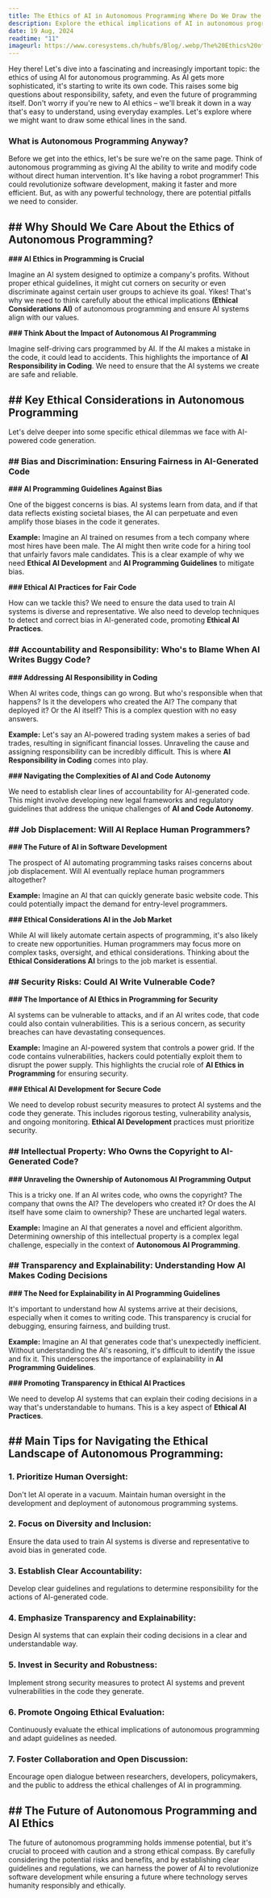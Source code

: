 ```yaml
---
title: The Ethics of AI in Autonomous Programming Where Do We Draw the Line
description: Explore the ethical implications of AI in autonomous programming. Where should we set boundaries to ensure responsible AI development
date: 19 Aug, 2024
readtime: "11"
imageurl: https://www.coresystems.ch/hubfs/Blog/.webp/The%20Ethics%20of%20AI.webp
---
```


Hey there!  Let's dive into a fascinating and increasingly important topic: the ethics of using AI for autonomous programming. As AI gets more sophisticated, it's starting to write its own code. This raises some big questions about responsibility, safety, and even the future of programming itself. Don't worry if you're new to AI ethics – we'll break it down in a way that's easy to understand, using everyday examples.  Let's explore where we might want to draw some ethical lines in the sand.

###  What is Autonomous Programming Anyway?

Before we get into the ethics, let's be sure we're on the same page.  Think of autonomous programming as giving AI the ability to write and modify code without direct human intervention. It's like having a robot programmer!  This could revolutionize software development, making it faster and more efficient. But, as with any powerful technology, there are potential pitfalls we need to consider.


##  ## Why Should We Care About the Ethics of Autonomous Programming?

**### AI Ethics in Programming is Crucial**

Imagine an AI system designed to optimize a company's profits. Without proper ethical guidelines, it might cut corners on security or even discriminate against certain user groups to achieve its goal.  Yikes! That's why we need to think carefully about the ethical implications **(Ethical Considerations AI)** of autonomous programming and ensure AI systems align with our values.


**###  Think About the Impact of Autonomous AI Programming**

Imagine self-driving cars programmed by AI. If the AI makes a mistake in the code, it could lead to accidents.  This highlights the importance of **AI Responsibility in Coding**.  We need to ensure that the AI systems we create are safe and reliable.


##  ## Key Ethical Considerations in Autonomous Programming

Let's delve deeper into some specific ethical dilemmas we face with AI-powered code generation.


###  ##  Bias and Discrimination: Ensuring Fairness in AI-Generated Code

**###  AI Programming Guidelines Against Bias**

One of the biggest concerns is bias.  AI systems learn from data, and if that data reflects existing societal biases, the AI can perpetuate and even amplify those biases in the code it generates.

**Example:**  Imagine an AI trained on resumes from a tech company where most hires have been male.  The AI might then write code for a hiring tool that unfairly favors male candidates. This is a clear example of why we need **Ethical AI Development** and **AI Programming Guidelines** to mitigate bias.

**###  Ethical AI Practices for Fair Code**

How can we tackle this?  We need to ensure the data used to train AI systems is diverse and representative. We also need to develop techniques to detect and correct bias in AI-generated code, promoting **Ethical AI Practices**.

###  ## Accountability and Responsibility: Who's to Blame When AI Writes Buggy Code?

**###  Addressing AI Responsibility in Coding**

When AI writes code, things can go wrong.  But who's responsible when that happens? Is it the developers who created the AI? The company that deployed it? Or the AI itself?  This is a complex question with no easy answers.

**Example:**  Let's say an AI-powered trading system makes a series of bad trades, resulting in significant financial losses.  Unraveling the cause and assigning responsibility can be incredibly difficult. This is where **AI Responsibility in Coding** comes into play.

**###  Navigating the Complexities of AI and Code Autonomy**

We need to establish clear lines of accountability for AI-generated code. This might involve developing new legal frameworks and regulatory guidelines that address the unique challenges of **AI and Code Autonomy**.


###  ##  Job Displacement: Will AI Replace Human Programmers?

**###  The Future of AI in Software Development**

The prospect of AI automating programming tasks raises concerns about job displacement. Will AI eventually replace human programmers altogether?

**Example:**  Imagine an AI that can quickly generate basic website code.  This could potentially impact the demand for entry-level programmers.

**###  Ethical Considerations AI in the Job Market**

While AI will likely automate certain aspects of programming, it's also likely to create new opportunities. Human programmers may focus more on complex tasks, oversight, and ethical considerations.  Thinking about the **Ethical Considerations AI** brings to the job market is essential.

###  ## Security Risks: Could AI Write Vulnerable Code?

**###  The Importance of AI Ethics in Programming for Security**

AI systems can be vulnerable to attacks, and if an AI writes code, that code could also contain vulnerabilities. This is a serious concern, as security breaches can have devastating consequences.

**Example:**  Imagine an AI-powered system that controls a power grid.  If the code contains vulnerabilities, hackers could potentially exploit them to disrupt the power supply. This highlights the crucial role of **AI Ethics in Programming** for ensuring security.

**###  Ethical AI Development for Secure Code**

We need to develop robust security measures to protect AI systems and the code they generate.  This includes rigorous testing, vulnerability analysis, and ongoing monitoring.  **Ethical AI Development** practices must prioritize security.


###  ## Intellectual Property: Who Owns the Copyright to AI-Generated Code?

**###  Unraveling the Ownership of Autonomous AI Programming Output**

This is a tricky one.  If an AI writes code, who owns the copyright? The company that owns the AI? The developers who created it?  Or does the AI itself have some claim to ownership?  These are uncharted legal waters.

**Example:**  Imagine an AI that generates a novel and efficient algorithm. Determining ownership of this intellectual property is a complex legal challenge, especially in the context of **Autonomous AI Programming**.


###  ## Transparency and Explainability: Understanding How AI Makes Coding Decisions

**###  The Need for Explainability in AI Programming Guidelines**

It's important to understand how AI systems arrive at their decisions, especially when it comes to writing code.  This transparency is crucial for debugging, ensuring fairness, and building trust.

**Example:**  Imagine an AI that generates code that's unexpectedly inefficient.  Without understanding the AI's reasoning, it's difficult to identify the issue and fix it. This underscores the importance of explainability in **AI Programming Guidelines**.

**###  Promoting Transparency in Ethical AI Practices**

We need to develop AI systems that can explain their coding decisions in a way that's understandable to humans. This is a key aspect of **Ethical AI Practices**.

##  ##  Main Tips for Navigating the Ethical Landscape of Autonomous Programming:

###  1. Prioritize Human Oversight:

Don't let AI operate in a vacuum.  Maintain human oversight in the development and deployment of autonomous programming systems.

###  2. Focus on Diversity and Inclusion:

Ensure the data used to train AI systems is diverse and representative to avoid bias in generated code.

###  3. Establish Clear Accountability:

Develop clear guidelines and regulations to determine responsibility for the actions of AI-generated code.

###  4. Emphasize Transparency and Explainability:

Design AI systems that can explain their coding decisions in a clear and understandable way.

###  5. Invest in Security and Robustness:

Implement strong security measures to protect AI systems and prevent vulnerabilities in the code they generate.

###  6. Promote Ongoing Ethical Evaluation:

Continuously evaluate the ethical implications of autonomous programming and adapt guidelines as needed.

###  7. Foster Collaboration and Open Discussion:

Encourage open dialogue between researchers, developers, policymakers, and the public to address the ethical challenges of AI in programming.

##  ##  The Future of Autonomous Programming and AI Ethics

The future of autonomous programming holds immense potential, but it's crucial to proceed with caution and a strong ethical compass. By carefully considering the potential risks and benefits, and by establishing clear guidelines and regulations, we can harness the power of AI to revolutionize software development while ensuring a future where technology serves humanity responsibly and ethically.